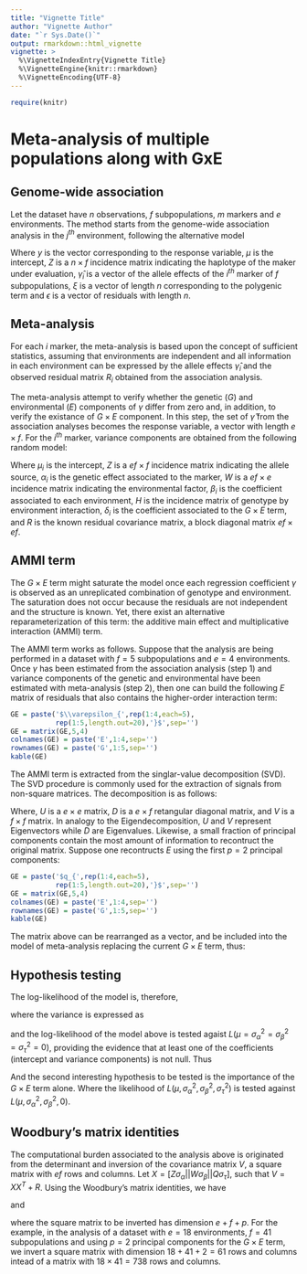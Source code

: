 ---
title: "Vignette Title"
author: "Vignette Author"
date: "`r Sys.Date()`"
output: rmarkdown::html_vignette
vignette: >
  %\VignetteIndexEntry{Vignette Title}
  %\VignetteEngine{knitr::rmarkdown}
  %\VignetteEncoding{UTF-8}
---
```{r,echo=FALSE,message=F,comment=F,warning=F}
require(knitr)
```

# Meta-analysis of multiple populations along with GxE

## Genome-wide association

Let the dataset have $n$ observations, $f$ subpopulations, $m$ markers and $e$ environments. The method starts from the genome-wide association analysis in the $j^{th}$ environment, following the alternative model

\begin{center}
$y_j = \mu_j + Z\hat{\gamma}_i + \xi_j + \epsilon_j$
\end{center}

Where $y$ is the vector corresponding to the response variable, $\mu$ is the intercept, $Z$ is a $n\times f$ incidence matrix indicating the haplotype of the maker under evaluation, $\hat{\gamma}_i$ is a vector of the allele effects of the $i^{th}$ marker of $f$ subpopulations, $\xi$ is a vector of length $n$ corresponding to the polygenic term and $\epsilon$ is a vector of residuals with length $n$.

## Meta-analysis

For each $i$ marker, the meta-analysis is based upon the concept of sufficient statistics, assuming that environments are independent and all information in each environment can be expressed by the allele effects $\hat{\gamma}_i$ and the observed residual matrix $R_i$ obtained from the association analysis.

The meta-analysis attempt to verify whether the genetic ($G$) and environmental ($E$) components of $\gamma$ differ from zero and, in addition, to verify the existance of $G\times E$ component. In this step, the set of $\hat{\gamma}$ from the association analyses becomes the response variable, a vector with length $e\times f$. For the $i^{th}$ marker, variance components are obtained from the following random model:

\begin{center}
$\gamma_i = \mu_i + Z\alpha_i + W\beta_i + H\delta_i + R$
\end{center}

Where $\mu_i$ is the intercept, $Z$ is a $ef\times f$ incidence matrix indicating the allele source, $\alpha_i$ is the genetic effect associated to the marker, $W$ is a $ef\times e$ incidence matrix indicating the environmental factor, $\beta_i$ is the coefficient associated to each environment, $H$ is the incidence matrix of genotype by environment interaction, $\delta_i$ is the coefficient associated to the $G\times E$ term, and $R$ is the known residual covariance matrix, a block diagonal matrix $ef\times ef$.

\newpage

## AMMI term

The $G\times E$ term might saturate the model once each regression coefficient $\gamma$ is observed as an unreplicated combination of genotype and environment. The saturation does not occur because the residuals are not independent and the structure is known. Yet, there exist an alternative reparameterization of this term: the additive main effect and multiplicative interaction (AMMI) term.

The AMMI term works as follows. Suppose that the analysis are being performed in a dataset with $f=5$ subpopulations and $e=4$ environments. Once $\gamma$ has been estimated from the association analysis (step 1) and variance components of the genetic and environmental have been estimated with meta-analysis (step 2), then one can build the following $E$ matrix of residuals that also contains the higher-order interaction term:

```{r, echo=FALSE}
GE = paste('$\\varepsilon_{',rep(1:4,each=5),
           rep(1:5,length.out=20),'}$',sep='')
GE = matrix(GE,5,4)
colnames(GE) = paste('E',1:4,sep='')
rownames(GE) = paste('G',1:5,sep='')
kable(GE)
```

The AMMI term is extracted from the singlar-value decomposition (SVD). The SVD procedure is commonly used for the extraction of signals from non-square matrices. The decomposition is as follows:

\begin{center}
$E = UDV$
\end{center}

Where, $U$ is a $e\times e$ matrix, $D$ is a $e\times f$ retangular diagonal matrix, and $V$ is a $f\times f$ matrix. In analogy to the Eigendecomposition, $U$ and $V$ represent Eigenvectors while $D$ are Eigenvalues. Likewise, a small fraction of principal components contain the most amount of information to recontruct the original matrix. Suppose one recontructs $E$ using the first $p=2$ principal components:

```{r, echo=FALSE}
GE = paste('$q_{',rep(1:4,each=5),
           rep(1:5,length.out=20),'}$',sep='')
GE = matrix(GE,5,4)
colnames(GE) = paste('E',1:4,sep='')
rownames(GE) = paste('G',1:5,sep='')
kable(GE)
```

The matrix above can be rearranged as a vector, and be included into the model of meta-analysis replacing the current $G\times E$ term, thus:

\begin{center}
$\gamma_i = \mu_i + Z\alpha_i + W\beta_i + Q\tau_i + R$
\end{center}

\newpage

## Hypothesis testing

The log-likelihood of the model is, therefore,

\begin{center}
$L(\mu,\sigma^2_\alpha,\sigma^2_\beta,\sigma^2_\tau) = -0.5( log|V|+(y-\mu)^TV^{-1}(y-\mu) )$
\end{center}

where the variance is expressed as

\begin{center}
$\sigma^2_y = V = ZZ^T\sigma^2_\alpha + WW^T\sigma^2_\beta + QQ^T\sigma^2_\tau + R$
\end{center}

and the log-likelihood of the model above is tested agaist $L(\mu=\sigma^2_\alpha=\sigma^2_\beta=\sigma^2_\tau=0)$, providing the evidence that at least one of the coefficients (intercept and variance components) is not null. Thus

\begin{center}
$LRT = -2(L_{\mu,\sigma^2_\alpha,\sigma^2_\beta,\sigma^2_\tau}-L_{0,0,0,0})$.
\end{center}

And the second interesting hypothesis to be tested is the importance of the $G\times E$ term alone. Where the likelihood of $L(\mu,\sigma^2_\alpha,\sigma^2_\beta,\sigma^2_\tau)$ is tested against $L(\mu,\sigma^2_\alpha,\sigma^2_\beta,0)$.

## Woodbury's matrix identities

The computational burden associated to the analysis above is originated from the determinant and inversion of the covariance matrix $V$, a square matrix with $ef$ rows and columns. Let $X=[Z\sigma_\alpha || W\sigma_\beta || Q\sigma_\tau]$, such that $V = XX^T+R$. Using the Woodbury's matrix identities, we have

\begin{center}
$V^{-1} = R^{-1}-R^{-1}X(X^TR^{-1}X+I)^{-1}X^TR^{-1}$
\end{center}

and

\begin{center}
$|V| = |X^TR^{-1}X+I||R|$
\end{center}

where the square matrix to be inverted has dimension $e+f+p$. For the example, in the analysis of a dataset with $e=18$ environments, $f=41$ subpopulations and using $p=2$ principal components for the $G\times E$ term, we invert a square matrix with dimension $18+41+2=61$ rows and columns intead of a matrix with $18\times 41=738$ rows and columns.